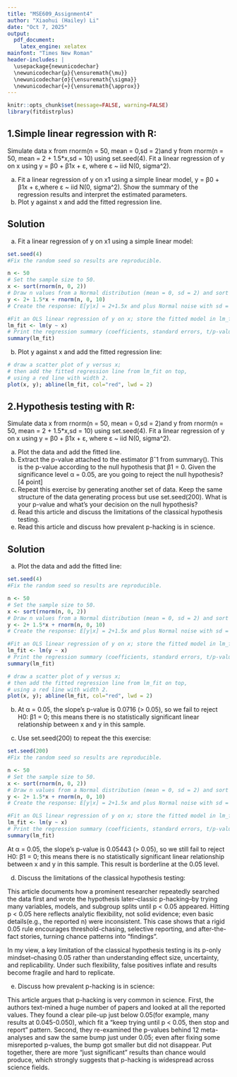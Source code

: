 ---
title: "MSE609_Assignment4"
author: "Xiaohui (Hailey) Li"
date: "Oct 7, 2025"
output:
  pdf_document:
    latex_engine: xelatex
mainfont: "Times New Roman"
header-includes: |
  \usepackage{newunicodechar}
  \newunicodechar{μ}{\ensuremath{\mu}}
  \newunicodechar{σ}{\ensuremath{\sigma}}
  \newunicodechar{≈}{\ensuremath{\approx}}
---

```{r setup, include=FALSE}
knitr::opts_chunk$set(message=FALSE, warning=FALSE) 
library(fitdistrplus)                                
```

## 1.Simple linear regression with R: 
Simulate data x from rnorm(n = 50, mean = 0,sd = 2)and y from rnorm(n = 50, mean = 2 + 1.5*x,sd = 10) using set.seed(4). Fit a linear regression of y on x using y = β0 + β1x + ε, where ε ~ iid N(0, sigma^2).

  (a) Fit a linear regression of y on x1 using a simple linear model, y = β0 + β1x + ε,where ε ~ iid N(0, sigma^2). Show the summary of the regression results and interpret the estimated parameters.
  (b) Plot y against x and add the fitted regression line.
  
## Solution 

(a) Fit a linear regression of y on x1 using a simple linear model:
```{r}
set.seed(4)
#Fix the random seed so results are reproducible.

n <- 50
# Set the sample size to 50.
x <- sort(rnorm(n, 0, 2))
# Draw n values from a Normal distribution (mean = 0, sd = 2) and sort them.
y <- 2+ 1.5*x + rnorm(n, 0, 10)
# Create the response: E[y|x] = 2+1.5x and plus Normal noise with sd = 10.

#Fit an OLS linear regression of y on x; store the fitted model in lm_fit.
lm_fit <- lm(y ~ x)
# Print the regression summary (coefficients, standard errors, t/p-values, R², residual SE).
summary(lm_fit)
```
(b) Plot y against x and add the fitted regression line:
```{r}
# draw a scatter plot of y versus x; 
# then add the fitted regression line from lm_fit on top,
# using a red line with width 2.
plot(x, y); abline(lm_fit, col="red", lwd = 2)
```
## 2.Hypothesis testing with R: 
Simulate data x from rnorm(n = 50, mean = 0,sd = 2)and y from rnorm(n = 50, mean = 2 + 1.5*x,sd = 10) using set.seed(4). Fit a linear regression of y on x using y = β0 + β1x + ε, where ε ~ iid N(0, sigma^2).

  (a) Plot the data and add the fitted line.
  (b) Extract the p-value attached to the estimator βˆ1 from summary(). This is the p-value according to the null hypothesis that β1 = 0. Given the significance level α = 0.05, are you going to reject the null hypothesis? [4 point]
  (c) Repeat this exercise by generating another set of data. Keep the same structure of the data generating process but use set.seed(200). What is your p-value and what’s your decision on the null hypothesis?
  (d) Read this article and discuss the limitations of the classical hypothesis testing.
  (e) Read this article and discuss how prevalent p-hacking is in science.
  
## Solution 

(a) Plot the data and add the fitted line:
```{r}
set.seed(4)
#Fix the random seed so results are reproducible.

n <- 50
# Set the sample size to 50.
x <- sort(rnorm(n, 0, 2))
# Draw n values from a Normal distribution (mean = 0, sd = 2) and sort them.
y <- 2+ 1.5*x + rnorm(n, 0, 10)
# Create the response: E[y|x] = 2+1.5x and plus Normal noise with sd = 10.

#Fit an OLS linear regression of y on x; store the fitted model in lm_fit.
lm_fit <- lm(y ~ x)
# Print the regression summary (coefficients, standard errors, t/p-values, R², residual SE).
summary(lm_fit)

# draw a scatter plot of y versus x; 
# then add the fitted regression line from lm_fit on top,
# using a red line with width 2.
plot(x, y); abline(lm_fit, col="red", lwd = 2)
```
(b) At α = 0.05, the slope's p-value is 0.0716 (> 0.05), so we fail to reject H0: β1 = 0; this means there is no statistically significant linear relationship between x and y in this sample.

(c) Use set.seed(200) to repeat the this exercise:
```{r}
set.seed(200)
#Fix the random seed so results are reproducible.

n <- 50
# Set the sample size to 50.
x <- sort(rnorm(n, 0, 2))
# Draw n values from a Normal distribution (mean = 0, sd = 2) and sort them.
y <- 2+ 1.5*x + rnorm(n, 0, 10)
# Create the response: E[y|x] = 2+1.5x and plus Normal noise with sd = 10.

#Fit an OLS linear regression of y on x; store the fitted model in lm_fit.
lm_fit <- lm(y ~ x)
# Print the regression summary (coefficients, standard errors, t/p-values, R², residual SE).
summary(lm_fit)
```
At α = 0.05, the slope's p-value is 0.05443 (> 0.05), so we still fail to reject H0: β1 = 0; this means there is no statistically significant linear relationship between x and y in this sample. This result is borderline at the 0.05 level.

(d) Discuss the limitations of the classical hypothesis testing:

This article documents how a prominent researcher repeatedly searched the data first and wrote the hypothesis later--classic p-hacking--by trying many variables, models, and subgroup splits until p < 0.05 appeared. Hitting p < 0.05 here reflects analytic flexibility, not solid evidence; even basic details(e.g., the reported n) were inconsistent. This case shows that a rigid 0.05 rule encourages threshold-chasing, selective reporting, and after-the-fact stories, turning chance patterns into "findings". 

In my view, a key limitation of the classical hypothesis testing is its p-only mindset--chasing 0.05 rather than understanding effect size, uncertainty, and replicability. Under such flexibility, false positives inflate and results become fragile and hard to replicate.

(e) Discuss how prevalent p-hacking is in science:

This article argues that p-hacking is very common in science. First, the authors text-mined a huge number of papers and looked at all the reported values. They found a clear pile-up just below 0.05(for example, many results at 0.045-0.050), which fit a "keep trying until p < 0.05, then stop and report" pattern. Second, they re-examined the p-values behind 12 meta-analyses and saw the same bump just under 0.05; even after fixing some misreported p-values, the bump got smaller but did not disappear. Put together, there are more "just significant" results than chance would produce, which strongly suggests that p-hacking is widespread across science fields.

